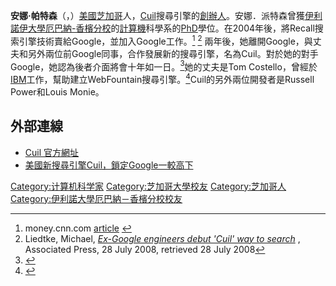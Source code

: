 '''安娜·帕特森'''（{{lang-en|Anna Patterson}}，{{bd|1973年||}}）[[美國|美國]][[芝加哥|芝加哥]]人，[[Cuil|Cuil]]搜尋引擎的[[創辦人|創辦人]]。安娜．派特森曾獲[[伊利諾伊大學厄巴納-香檳分校|伊利諾伊大學厄巴納-香檳分校]]的[[計算機|計算機]]科學系的[[PhD|PhD]]學位。在2004年後，將Recall搜索引擎技術賣給Google，並加入Google工作。<ref>money.cnn.com [http://money.cnn.com/2008/07/28/technology/cuil.ap/index.htm?cnn=yes article] {{Wayback|url=http://money.cnn.com/2008/07/28/technology/cuil.ap/index.htm?cnn=yes |date=20080802203738 }}</ref>
<ref>Liedtke, Michael, ''[http://apnews.myway.com/article/20080728/D926QMU00.html Ex-Google engineers debut 'Cuil' way to search] {{Wayback|url=http://apnews.myway.com/article/20080728/D926QMU00.html |date=20080804213339 }}'', Associated Press, 28 July 2008, retrieved 28 July 2008</ref> 兩年後，她離開Google，與丈夫和另外兩位前Google同事，合作發展新的搜尋引擎，名為Cuil。對於她的對手Google，她認為後者介面將會十年如一日。<ref>{{Cite web |url=http://hk.news.yahoo.com/article/080728/4/7ens.html |title=Google叛將反擊戰 開發新搜尋器Cuil 搜尋範圍多3倍 無瀏覽紀錄保私隱 |access-date=2008-07-29 |archive-date=2008-08-08 |archive-url=https://web.archive.org/web/20080808193929/http://hk.news.yahoo.com/article/080728/4/7ens.html |dead-url=no }}</ref>她的丈夫是Tom Costello，曾經於[[IBM|IBM]]工作，幫助建立WebFountain搜尋引擎。<ref>{{Cite web |url=http://news.mydrivers.com/1/112/112358.htm |title=前Google工程师开发新搜索引擎“Cuil” |access-date=2008-07-29 |archive-date=2008-07-30 |archive-url=https://web.archive.org/web/20080730010010/http://news.mydrivers.com/1/112/112358.htm |dead-url=no }}</ref>Cuil的另外兩位開發者是Russell Power和Louis Monie。

==外部連線==
{{reflist}}
* [https://web.archive.org/web/20100202220608/http://www.cuil.com/ Cuil 官方網址]
* [http://hk.news.yahoo.com/article/080729/8/7eve.html 美國新搜尋引擎Cuil，鎖定Google一較高下]

{{DEFAULTSORT:Patterson, Anna}}
[[Category:计算机科学家|Category:计算机科学家]]
[[Category:芝加哥大學校友|Category:芝加哥大學校友]]
[[Category:芝加哥人|Category:芝加哥人]]
[[Category:伊利諾大學厄巴納－香檳分校校友|Category:伊利諾大學厄巴納－香檳分校校友]]